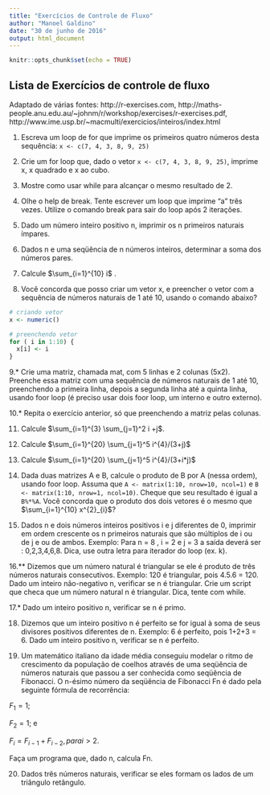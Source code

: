```yaml
---
title: "Exercícios de Controle de Fluxo"
author: "Manoel Galdino"
date: "30 de junho de 2016"
output: html_document
---
```


```r
knitr::opts_chunk$set(echo = TRUE)
```

## Lista de Exercícios de controle de fluxo
Adaptado de várias fontes: http://r-exercises.com, http://maths-people.anu.edu.au/~johnm/r/workshop/exercises/r-exercises.pdf,
http://www.ime.usp.br/~macmulti/exercicios/inteiros/index.html


1. Escreva um loop de for que imprime os primeiros quatro números desta sequência: ``` x <- c(7, 4, 3, 8, 9, 25) ```

2. Crie um for loop que, dado o vetor ``` x <- c(7, 4, 3, 8, 9, 25) ```, imprime x, x quadrado e x ao cubo.

3. Mostre como usar while para alcançar o mesmo resultado de 2.

4. Olhe o help de break. Tente escrever um loop que imprime "a" três vezes. Utilize o comando break para sair do loop após 2 iterações.

5. Dado um número inteiro positivo n, imprimir os n primeiros naturais ímpares. 

6. Dados n e uma seqüência de n números inteiros, determinar a soma dos números pares. 

7. Calcule  $\sum_{i=1}^{10} i$ .



8. Você concorda que posso criar um vetor x, e preencher o vetor com a sequência de números naturais de 1 até 10, usando o comando abaixo?
```r
# criando vetor
x <- numeric()

# preenchendo vetor
for ( i in 1:10) {
  x[i] <- i
}

```

9.* Crie uma matriz, chamada mat, com 5 linhas e 2 colunas (5x2). Preenche essa matriz com uma sequência de números naturais de 1 até 10, preenchendo a primeira linha, depois a segunda linha até a quinta linha, usando foor loop (é preciso usar dois foor loop, um interno e outro externo).

10.* Repita o exercício anterior, só que preenchendo a matriz pelas colunas.

11. Calcule $\sum_{i=1}^{3} \sum_{j=1}^2 i +j$.



12. Calcule $\sum_{i=1}^{20} \sum_{j=1}^5 i^{4}/(3+j)$



13. Calcule $\sum_{i=1}^{20} \sum_{j=1}^5 i^{4}/(3+i*j)$



14. Dada duas matrizes A e B, calcule o produto de B por A (nessa ordem), usando foor loop. Assuma que ``` A <- matrix(1:10, nrow=10, ncol=1) ``` e ``` B <- matrix(1:10, nrow=1, ncol=10) ```. Cheque que seu resultado é igual a ```B%*%A```. Você concorda que o produto dos dois vetores é o mesmo que $\sum_{i=1}^{10} x^{2}_{i}$?

15. Dados n e dois números inteiros positivos i e j diferentes de 0, imprimir em ordem crescente os n primeiros naturais que são múltiplos de i ou de j e ou de ambos. Exemplo: Para n = 8 , i = 2 e j = 3 a saída deverá ser : 0,2,3,4,6,8. Dica, use outra letra para iterador do loop (ex. k).
     
16.** Dizemos que um número natural é triangular se ele é produto de três números naturais consecutivos. 
    Exemplo: 120 é triangular, pois 4.5.6 = 120.
    Dado um inteiro não-negativo n, verificar se n é triangular.
Crie um script que checa que um número natural n é triangular. Dica, tente com while.
    
17.* Dado um inteiro positivo n, verificar se n é primo. 

18. Dizemos que um inteiro positivo n é perfeito se for igual à soma de seus divisores positivos diferentes de n. Exemplo: 6 é perfeito, pois 1+2+3 = 6.
Dado um inteiro positivo n, verificar se n é perfeito. 

19. Um matemático italiano da idade média conseguiu modelar o ritmo de crescimento da população de coelhos através de uma seqüência de números naturais que passou a ser conhecida como seqüência de Fibonacci. O n-ésimo número da seqüência de Fibonacci Fn é dado pela seguinte fórmula de recorrência:

$F_{1} = 1$;

$F_{2} = 1$; e

$F_{i} = F_{i-1} + F_{i-2}, para i > 2$. 

Faça um programa que, dado n, calcula Fn. 

20. Dados três números naturais, verificar se eles formam os lados de um triângulo retângulo. 